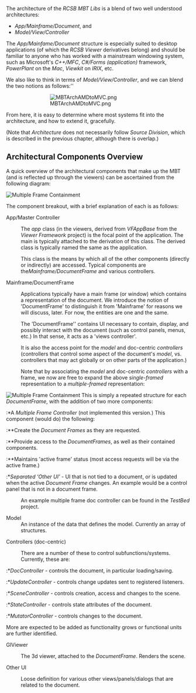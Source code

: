 The architecture of the ''RCSB MBT Libs'' is a blend of two well understood architectures:

* ''App/Mainframe/Document'', and
* ''Model/View/Controller''

The ''App/Mainfame/Document'' structure is especially suited to desktop applications (of which
the ''RCSB Viewer'' derivatives belong) and should be familiar to anyone who has worked with
a mainstream windowing system, such as Microsoft's ''C++/MFC'', ''C#/Forms (application)'' framework, 
''PowerPlant'' on the ''Mac'', ''Viewkit'' on ''IRIX'', etc.

We also like to think in terms of ''Model/View/Controller'', and we can blend the two
notions as follows:''

::[[Image:MBTArchAMDtoMVC.png]]

From here, it is easy to determine where most systems fit into the architecture, and how to
extend it, gracefully.

(Note that ''Architecture'' does not necessarily follow ''Source Division'', which is
described in the previous chapter, although there is overlap.)

== Architectural Components Overview ==

A quick overview of the architectural components that make up the MBT (and is reflected
up through the viewers) can be ascertained from the following diagram:</p>
<img src="images/MBTSingleFrameContainmentArch.png" alt="Multiple Frame Containment" />

The component breakout, with a brief explanation of each is as follows:

;App/Master Controller

:The ''app'' class (in the viewers, derived from ''VFAppBase'' from the ''Viewer Framework'' project) is the focal point of the application.  The main is typically attached to the derivation of this class.  The derived class is typically named the same as the application.

:This class is the means by which all of the other components (directly or indirectly) are accessed.  Typical components are the''Mainframe/DocumentFrame'' and various controllers.

;Mainframe/DocumentFrame

:Applications typically have a main frame (or window) which contains a representation of the document.  We introduce the notion of 'DocumentFrame' to distinguish it from 'Mainframe' for reasons we will discuss, later.  For now, the entities are one and the same.

:The 'DocumentFrame'' contains UI necessary to contain, display, and possibly interact with the document (such as control panels, menus, etc.)  In that sense, it acts as a 'views controller'.

:It is also the access point for the ''model'' and doc-centric ''controllers'' (controllers that control some aspect of the document's ''model'', vs. controllers that may act globally or on other parts of the application.)

:Note that by associating the ''model'' and doc-centric ''controllers'' with a frame, we now are free to expand the above ''single-framed'' representation to a ''multiple-framed'' representation:
<img src="images/MBTMDIContainmentArch.png" alt="Multiple Frame Containment"/> This is simply a repeated structure for each ''DocumentFrame'', with the addition of two more components:

:*A ''Multiple Frame Controller'' (not implemented this version.)  This component (would do) the following:

:**Create the ''Document Frames'' as they are requested.
:**Provide access to the ''DocumentFrames'', as well as their contained components.
:**Maintains 'active frame' status (most access requests will be via the active frame.)

:*''Separated 'Other UI' '' - UI that is not tied to a document, or is updated when the active ''Document Frame'' changes.  An example would be a control panel that is not in a document frame.

:An example multiple frame doc controller can be found in the ''TestBed'' project.

;Model
:An instance of the data that defines the model.  Currently an array of structures.

;Controllers (doc-centric)

:There are a number of these to control subfunctions/systems.  Currently, these are:

:*''DocController'' - controls the document, in particular loading/saving.
:*''UpdateController'' - controls change updates sent to registered listeners.
:*''SceneController'' - controls creation, access and changes to the scene.
:*''StateController'' - controls state attributes of the document.
:*''MutatorController'' - controls changes to the document.

More are expected to be added as functionality grows or functional units are further identified.

;GlViewer

:The 3d viewer, attached to the ''DocumentFrame''.  Renders the scene.

;Other UI

:Loose definition for various other views/panels/dialogs that are related to the document.